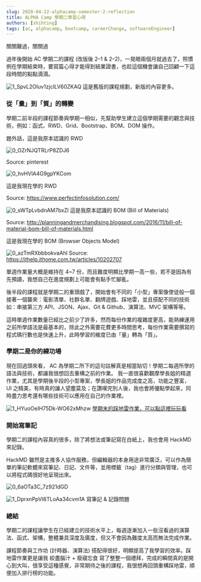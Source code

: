 ```yaml
---
slug: 2020-04-22-alphacamp-semester-2-reflection
title: ALPHA Camp 學期二學習心得
authors: [shihting]
tags: [ac, alphacamp, bootcamp, careerChange, softwareEngineer]
---
```


關關難過，關關過

過年後開始 AC 學期二的課程 (改版後 2–1 & 2–2)，一晃眼兩個月就過去了，照慣例在學期結束時，要寫篇心得才能得到結業證書，也趁這個機會讓自己回顧一下這段時間的點點滴滴。

![1_SpvL2OIuv1zjclLV60ZKAQ](https://i.imgur.com/6gVzE2u.jpg)
這是舊版的課程規劃，新版的內容更多。

### 從「量」到「質」的轉變

學期二前半段的課程節奏與學期一相似，先幫助學生建立這個學期需要的觀念與技術，例如：函式、RWD、Grid、Bootstrap、BOM、DOM 操作。

<!--truncate-->

題外話，這是我原本認識的 RWD

![0_OZrNJQTRLrP8ZDJ6](https://i.imgur.com/DhLnuaN.gif)

Source: pinterest

![0_hvHVlA4G9gpYKCom](https://i.imgur.com/sCpvsLG.gif)

這是我現在學的 RWD

Source: https://www.perfectinfosolution.com/

![0_sWTpLvbdnAM7bxZl](https://i.imgur.com/jqP2inA.png)
這是我原本認識的 BOM (Bill of Materials)

Source: http://planningandmerchandising.blogspot.com/2016/11/bill-of-material-bom-bill-of-materials.html

這是我現在學的 BOM (Browser Objects Model)

![0_azTmRXbbbokvaAhl](https://i.imgur.com/0sbDxVa.jpg)
Source: https://ithelp.ithome.com.tw/articles/10202707

單週作業量大概是維持在 4~7 份，而且難度明顯比學期一高一些，若不是因為有先預讀，我想自己在進度規劃上可能會有點手忙腳亂。

後半段的課程就是學期二的重頭戲了，開始會有不同的「小型」專案像使徒般一個接著一個襲來：電影清單、社群名單、翻牌遊戲、踩地雷，並且搭配不同的技術如：串接第三方 API、JSON、Ajax、Git & Github、演算法、MVC 架構等等。

這時單週作業數量已經比之前少了許多，然而每份作業的複雜度更高，能熟練運用之前所學語法是最基本的，除此之外需要花費更多時間思考，每份作業需要撰寫的程式碼行數也是快速上升，此時學習的維度已由「量」轉為「質」。

### 學期二是你的練功場

現在回過頭來看， AC 為學期二所下的這句註解真是相當貼切！學期二每週所學的語法與技術，都讓我很想回去重構之前的作業。
我一直很喜歡觀摩學長姐的精選作業，尤其是學期後半段的小型專案，學長姐的作品完成度之高，功能之豐富，UI 之精美，有時真的讓人望塵莫及；在讚嘆完別人後，我也會將優點學起來，同時盡力思考還有哪些技術可以應用在自己的作業裡。

![1_HYuoOeIH75Dk-WO62xMhzw](https://i.imgur.com/KmOdto0.jpg)
[學期末的踩地雷作業，可以點這裡玩玩看](https://shihtingjustin.github.io/minesweeper-v1/)

### 開始寫筆記

學期二的課程內容真的很多，除了將想法或筆記寫在白紙上，我也會用 HackMD 來記錄。

HackMD 雖然是主推多人協作服務，但編輯器的本身用途非常廣泛，可以作為簡單的筆記軟體來寫筆記、日記、文件等，並用標籤（tag）進行分類與管理，也可以將程式碼很好地呈現出來。

![0_6aOTa3C_7z921dGD](https://i.imgur.com/0AeDdAr.png)

![1_DprxnPpVI8TLoAa34cvm1A](https://i.imgur.com/Ha7fH3x.jpg)
寫筆記 & 記錄問題

### 總結

學期二的課程讓學生在已經建立的技術水平上，每週逐漸加入一些沒看過的演算法、函式、架構，整體兼具深度及廣度，但又不會因為難度太高而無法完成作業。

課程節奏與工作坊 (計時器、演算法) 搭配得很好，明顯提高了我學習的效率。踩地雷作業更是讓我 絞盡腦汁 + 廢寢忘食 寫了整整一個禮拜，完成的瞬間真的是開心到大叫，很享受這種感覺，非常期待之後的課程，我很想再回頭重構踩地雷，順便加入排行榜的功能。
